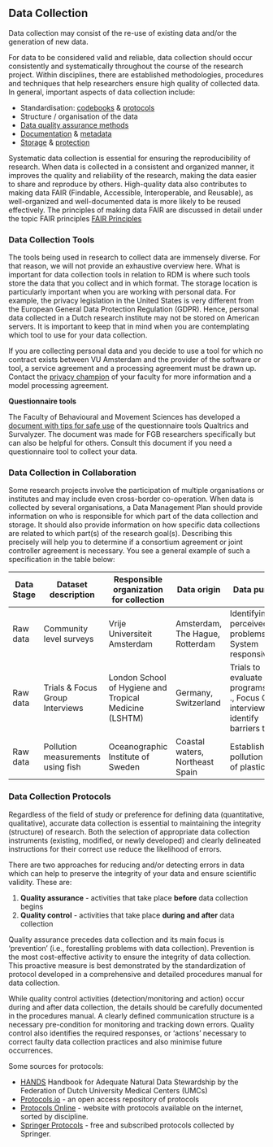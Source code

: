 ## Data Collection

Data collection may consist of the re-use of existing data and/or the generation of new data. 

For data to be considered valid and reliable, data collection should occur consistently and systematically throughout the course of the research project. Within disciplines, there are established methodologies, procedures and techniques that help researchers ensure high quality of collected data. In general, important aspects of data collection include:

*   Standardisation: [codebooks](https://libguides.vu.nl/rdm/codebooks) & [protocols](https://libguides.vu.nl/rdm/data-collection#s-lg-box-wrapper-17896154)
*   Structure / organisation of the data
*   [Data quality assurance methods](https://libguides.vu.nl/rdm/data-processing)
*   [Documentation](http://libguides.vu.nl/rdm/data-documentation) & [metadata](http://libguides.vu.nl/rdm/metadata)
*   [Storage](http://libguides.vu.nl/rdm/data-storage) & [protection](http://libguides.vu.nl/rdm/data-protection)


Systematic data collection is essential for ensuring the reproducibility of research. When data is collected in a consistent and organized manner, it improves the quality and reliability of the research, making the data easier to share and reproduce by others. High-quality data also contributes to making data FAIR (Findable, Accessible, Interoperable, and Reusable), as well-organized and well-documented data is more likely to be reused effectively. The principles of making data FAIR are discussed in detail under the topic FAIR principles [FAIR Principles](topics/fair-principles.qmd)

### Data Collection Tools

The tools being used in research to collect data are immensely diverse. For that reason, we will not provide an exhaustive overview here. What is important for data collection tools in relation to RDM is where such tools store the data that you collect and in which format. The storage location is particularly important when you are working with personal data. For example, the privacy legislation in the United States is very different from the European General Data Protection Regulation (GDPR). Hence, personal data collected in a Dutch research institute may not be stored on American servers. It is important to keep that in mind when you are contemplating which tool to use for your data collection.

If you are collecting personal data and you decide to use a tool for which no contract exists between VU Amsterdam and the provider of the software or tool, a service agreement and a processing agreement must be drawn up. Contact the [](https://vu.nl/en/about-vu/more-about/off-campus-access)[privacy champion](https://vu.nl/en/employee/privacy-and-information-security/privacy-champions-information) of your faculty for more information and a model processing agreement.

**Questionnaire tools**

The Faculty of Behavioural and Movement Sciences has developed a [document with tips for safe use](https://fgb-rdm.nl/Images/Secure_Use_of_Questionnaire_Tools.pdf) of the questionnaire tools Qualtrics and Survalyzer. The document was made for FGB researchers specifically but can also be helpful for others. Consult this document if you need a questionnaire tool to collect your data.


### Data Collection in Collaboration

Some research projects involve the participation of multiple organisations or institutes and may include even cross-border co-operation. When data is collected by several organisations, a Data Management Plan should provide information on who is responsible for which part of the data collection and storage. It should also provide information on how specific data collections are related to which part(s) of the research goal(s). Describing this precisely will help you to determine if a consortium agreement or joint controller agreement is necessary. You see a general example of such a specification in the table below:

| Data Stage | Dataset description                 | Responsible organization for collection                | Data origin                     | Data purpose                                                                               |
|------------|-------------------------------------|--------------------------------------------------------|---------------------------------|--------------------------------------------------------------------------------------------|
| Raw data   | Community level surveys             | Vrije Universiteit Amsterdam                           | Amsterdam, The Hague, Rotterdam | Identifying perceived problems, System responsiveness                                      |
| Raw data   | Trials &amp; Focus Group Interviews | London School of Hygiene and Tropical Medicine (LSHTM) | Germany, Switzerland            | Trials to evaluate programs on . . ., Focus Group interviews to identify barriers to . . . |
| Raw data   | Pollution measurements using fish   | Oceanographic Institute of Sweden                      | Coastal waters, Northeast Spain | Establish pollution levels of plastic                                                      |


### Data Collection Protocols

Regardless of the field of study or preference for defining data (quantitative, qualitative), accurate data collection is essential to maintaining the integrity (structure) of research. Both the selection of appropriate data collection instruments (existing, modified, or newly developed) and clearly delineated instructions for their correct use reduce the likelihood of errors.

There are two approaches for reducing and/or detecting errors in data which can help to preserve the integrity of your data and ensure scientific validity. These are:

1.  **Quality assurance** - activities that take place **before** data collection begins
2.  **Quality control** - activities that take place **during and after** data collection

Quality assurance precedes data collection and its main focus is 'prevention' (i.e., forestalling problems with data collection). Prevention is the most cost-effective activity to ensure the integrity of data collection. This proactive measure is best demonstrated by the standardization of protocol developed in a comprehensive and detailed procedures manual for data collection.

While quality control activities (detection/monitoring and action) occur during and after data collection, the details should be carefully documented in the procedures manual. A clearly defined communication structure is a necessary pre-condition for monitoring and tracking down errors. Quality control also identifies the required responses, or ‘actions’ necessary to correct faulty data collection practices and also minimise future occurrences.

Some sources for protocols:

*   [HANDS](https://data4lifesciences.nl/hands2/data-stewardship/) Handbook for Adequate Natural Data Stewardship by the Federation of Dutch University Medical Centers (UMCs)
*   [Protocols.io](https://www.protocols.io/) - an open access repository of protocols
*   [Protocols Online](http://www.protocol-online.org/) - website with protocols available on the internet, sorted by discipline.
*   [Springer Protocols](https://experiments.springernature.com/) - free and subscribed protocols collected by Springer.

